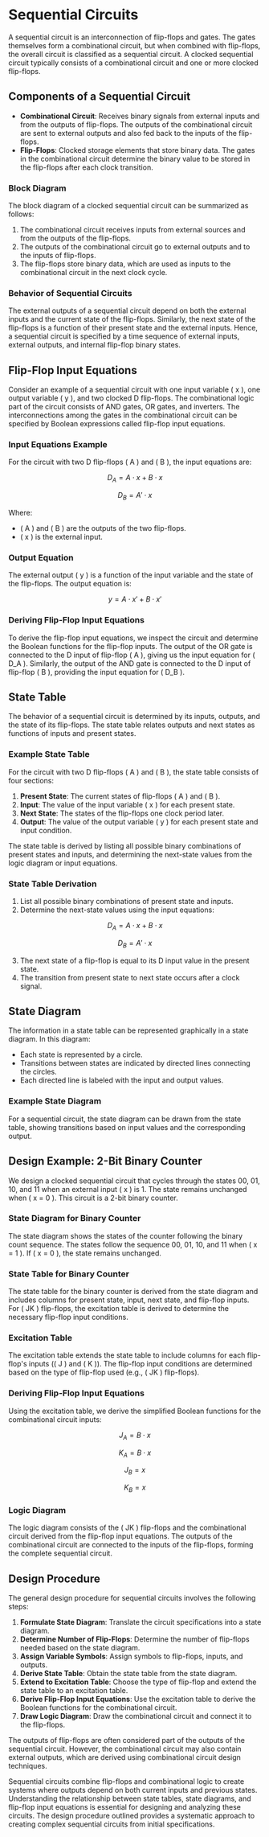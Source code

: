 # Sequential Circuits

A sequential circuit is an interconnection of flip-flops and gates. The gates themselves form a combinational circuit, but when combined with flip-flops, the overall circuit is classified as a sequential circuit. A clocked sequential circuit typically consists of a combinational circuit and one or more clocked flip-flops.

## Components of a Sequential Circuit

- **Combinational Circuit**: Receives binary signals from external inputs and from the outputs of flip-flops. The outputs of the combinational circuit are sent to external outputs and also fed back to the inputs of the flip-flops.
- **Flip-Flops**: Clocked storage elements that store binary data. The gates in the combinational circuit determine the binary value to be stored in the flip-flops after each clock transition.

### Block Diagram

The block diagram of a clocked sequential circuit can be summarized as follows:

1. The combinational circuit receives inputs from external sources and from the outputs of the flip-flops.
2. The outputs of the combinational circuit go to external outputs and to the inputs of flip-flops.
3. The flip-flops store binary data, which are used as inputs to the combinational circuit in the next clock cycle.

### Behavior of Sequential Circuits

The external outputs of a sequential circuit depend on both the external inputs and the current state of the flip-flops. Similarly, the next state of the flip-flops is a function of their present state and the external inputs. Hence, a sequential circuit is specified by a time sequence of external inputs, external outputs, and internal flip-flop binary states.

## Flip-Flop Input Equations

Consider an example of a sequential circuit with one input variable \( x \), one output variable \( y \), and two clocked D flip-flops. The combinational logic part of the circuit consists of AND gates, OR gates, and inverters. The interconnections among the gates in the combinational circuit can be specified by Boolean expressions called flip-flop input equations.

### Input Equations Example

For the circuit with two D flip-flops \( A \) and \( B \), the input equations are:

$$
D_A = A \cdot x + B \cdot x
$$

$$
D_B = A' \cdot x
$$

Where:

- \( A \) and \( B \) are the outputs of the two flip-flops.
- \( x \) is the external input.

### Output Equation

The external output \( y \) is a function of the input variable and the state of the flip-flops. The output equation is:

$$
y = A \cdot x' + B \cdot x'
$$

### Deriving Flip-Flop Input Equations

To derive the flip-flop input equations, we inspect the circuit and determine the Boolean functions for the flip-flop inputs. The output of the OR gate is connected to the D input of flip-flop \( A \), giving us the input equation for \( D_A \). Similarly, the output of the AND gate is connected to the D input of flip-flop \( B \), providing the input equation for \( D_B \).

## State Table

The behavior of a sequential circuit is determined by its inputs, outputs, and the state of its flip-flops. The state table relates outputs and next states as functions of inputs and present states.

### Example State Table

For the circuit with two D flip-flops \( A \) and \( B \), the state table consists of four sections:

1. **Present State**: The current states of flip-flops \( A \) and \( B \).
2. **Input**: The value of the input variable \( x \) for each present state.
3. **Next State**: The states of the flip-flops one clock period later.
4. **Output**: The value of the output variable \( y \) for each present state and input condition.

The state table is derived by listing all possible binary combinations of present states and inputs, and determining the next-state values from the logic diagram or input equations.

### State Table Derivation

1. List all possible binary combinations of present state and inputs.
2. Determine the next-state values using the input equations:

$$
D_A = A \cdot x + B \cdot x
$$

$$
D_B = A' \cdot x
$$

3. The next state of a flip-flop is equal to its D input value in the present state.
4. The transition from present state to next state occurs after a clock signal.

## State Diagram

The information in a state table can be represented graphically in a state diagram. In this diagram:

- Each state is represented by a circle.
- Transitions between states are indicated by directed lines connecting the circles.
- Each directed line is labeled with the input and output values.

### Example State Diagram

For a sequential circuit, the state diagram can be drawn from the state table, showing transitions based on input values and the corresponding output.

## Design Example: 2-Bit Binary Counter

We design a clocked sequential circuit that cycles through the states 00, 01, 10, and 11 when an external input \( x \) is 1. The state remains unchanged when \( x = 0 \). This circuit is a 2-bit binary counter.

### State Diagram for Binary Counter

The state diagram shows the states of the counter following the binary count sequence. The states follow the sequence 00, 01, 10, and 11 when \( x = 1 \). If \( x = 0 \), the state remains unchanged.

### State Table for Binary Counter

The state table for the binary counter is derived from the state diagram and includes columns for present state, input, next state, and flip-flop inputs. For \( JK \) flip-flops, the excitation table is derived to determine the necessary flip-flop input conditions.

### Excitation Table

The excitation table extends the state table to include columns for each flip-flop's inputs (\( J \) and \( K \)). The flip-flop input conditions are determined based on the type of flip-flop used (e.g., \( JK \) flip-flops).

### Deriving Flip-Flop Input Equations

Using the excitation table, we derive the simplified Boolean functions for the combinational circuit inputs:

$$
J_A = B \cdot x
$$

$$
K_A = B \cdot x
$$

$$
J_B = x
$$

$$
K_B = x
$$

### Logic Diagram

The logic diagram consists of the \( JK \) flip-flops and the combinational circuit derived from the flip-flop input equations. The outputs of the combinational circuit are connected to the inputs of the flip-flops, forming the complete sequential circuit.

## Design Procedure

The general design procedure for sequential circuits involves the following steps:

1. **Formulate State Diagram**: Translate the circuit specifications into a state diagram.
2. **Determine Number of Flip-Flops**: Determine the number of flip-flops needed based on the state diagram.
3. **Assign Variable Symbols**: Assign symbols to flip-flops, inputs, and outputs.
4. **Derive State Table**: Obtain the state table from the state diagram.
5. **Extend to Excitation Table**: Choose the type of flip-flop and extend the state table to an excitation table.
6. **Derive Flip-Flop Input Equations**: Use the excitation table to derive the Boolean functions for the combinational circuit.
7. **Draw Logic Diagram**: Draw the combinational circuit and connect it to the flip-flops.

The outputs of flip-flops are often considered part of the outputs of the sequential circuit. However, the combinational circuit may also contain external outputs, which are derived using combinational circuit design techniques.

Sequential circuits combine flip-flops and combinational logic to create systems where outputs depend on both current inputs and previous states. Understanding the relationship between state tables, state diagrams, and flip-flop input equations is essential for designing and analyzing these circuits. The design procedure outlined provides a systematic approach to creating complex sequential circuits from initial specifications.
